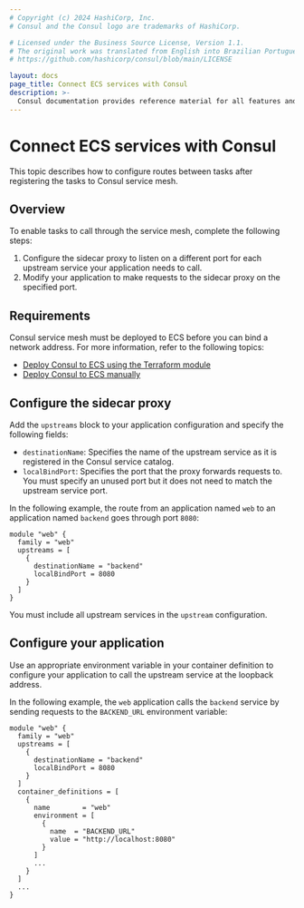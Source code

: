 ```yaml
---
# Copyright (c) 2024 HashiCorp, Inc.
# Consul and the Consul logo are trademarks of HashiCorp.

# Licensed under the Business Source License, Version 1.1.
# The original work was translated from English into Brazilian Portuguese.
# https://github.com/hashicorp/consul/blob/main/LICENSE

layout: docs
page_title: Connect ECS services with Consul
description: >-
  Consul documentation provides reference material for all features and options available in Consul.
---
```


# Connect ECS services with Consul

This topic describes how to configure routes between tasks after registering the tasks to Consul service mesh.

## Overview

To enable tasks to call through the service mesh, complete the following steps:

1. Configure the sidecar proxy to listen on a different port for each upstream service your application needs to call.
1. Modify your application to make requests to the sidecar proxy on the specified port.

## Requirements

Consul service mesh must be deployed to ECS before you can bind a network address. For more information, refer to the following topics:

- [Deploy Consul to ECS using the Terraform module](/consul/docs/deploy/server/ecs)
- [Deploy Consul to ECS manually](/consul/docs/deploy/server/ecs/manual)

## Configure the sidecar proxy

Add the `upstreams` block to your application configuration and specify the following fields:

- `destinationName`: Specifies the name of the upstream service as it is registered in the Consul service catalog.
- `localBindPort`: Specifies the port that the proxy forwards requests to. You must specify an unused port but it does not need to match the upstream service port.

In the following example, the route from an application named `web` to an application named `backend` goes through port `8080`:

```hcl
module "web" {
  family = "web"
  upstreams = [
    {
      destinationName = "backend"
      localBindPort = 8080
    }
  ]
}
```

You must include all upstream services in the `upstream` configuration.

## Configure your application

Use an appropriate environment variable in your container definition to configure your application to call the upstream service at the loopback address.

In the following example, the `web` application calls the `backend` service by sending requests to the
`BACKEND_URL` environment variable:

```hcl
module "web" {
  family = "web"
  upstreams = [
    {
      destinationName = "backend"
      localBindPort = 8080
    }
  ]
  container_definitions = [
    {
      name        = "web"
      environment = [
        {
          name  = "BACKEND_URL"
          value = "http://localhost:8080"
        }
      ]
      ...
    }
  ]
  ...
}
```
